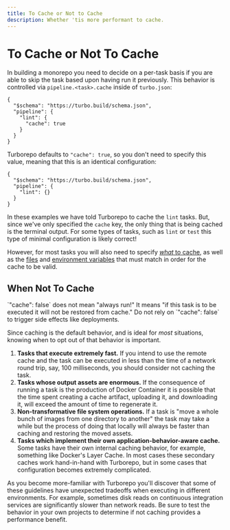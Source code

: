 ```yaml
---
title: To Cache or Not to Cache
description: Whether 'tis more performant to cache.
---
```



# To Cache or Not To Cache

In building a monorepo you need to decide on a per-task basis if you are able to skip the task based upon having run it previously. This behavior is controlled via `pipeline.<task>.cache` inside of `turbo.json`:

```jsonc filename="/turbo.json"
{
  "$schema": "https://turbo.build/schema.json",
  "pipeline": {
    "lint": {
      "cache": true
    }
  }
}
```

Turborepo defaults to `"cache": true`, so you don't need to specify this value, meaning that this is an identical configuration:

```jsonc filename="/turbo.json"
{
  "$schema": "https://turbo.build/schema.json",
  "pipeline": {
    "lint": {}
  }
}
```

In these examples we have told Turborepo to cache the `lint` tasks. But, since we've only specified the `cache` key, the only thing that is being cached is the terminal output. For some types of tasks, such as `lint` or `test` this type of minimal configuration is likely correct!

However, for most tasks you will also need to specify [_what_ to cache](./what-to-cache), as well as the [files](./file-configuration) and [environment variables](./environment-variables) that must match in order for the cache to be valid.

## When Not To Cache

<Callout type="info">
  `"cache": false` does not mean "always run!" It means "if this task is to be executed it will not be restored from cache." Do not rely on `"cache": false` to trigger side effects like deployments.
</Callout>

Since caching is the default behavior, and is ideal for _most_ situations, knowing when to opt out of that behavior is important.

1. **Tasks that execute extremely fast.** If you intend to use the remote cache and the task can be executed in less than the time of a network round trip, say, 100 milliseconds, you should consider not caching the task.
2. **Tasks whose output assets are enormous.** If the consequence of running a task is the production of Docker Container it is possible that the time spent creating a cache artifact, uploading it, and downloading it, will exceed the amount of time to regenerate it.
3. **Non-transformative file system operations.** If a task is "move a whole bunch of images from one directory to another" the task may take a while but the process of doing that locally will always be faster than caching and restoring the moved assets.
4. **Tasks which implement their own application-behavior-aware cache.** Some tasks have their own internal caching behavior, for example, something like Docker's Layer Cache. In most cases these secondary caches work hand-in-hand with Turborepo, but in some cases that configuration becomes extremely complicated.

As you become more-familiar with Turborepo you'll discover that some of these guidelines have unexpected tradeoffs when executing in different environments. For example, sometimes disk reads on continuous integration services are significantly slower than network reads. Be sure to test the behavior in your own projects to determine if not caching provides a performance benefit.
